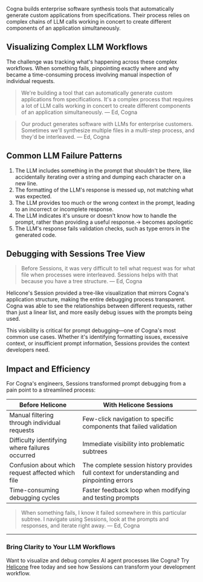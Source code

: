 
Cogna builds enterprise software synthesis tools that automatically generate custom applications from specifications. Their process relies on complex chains of LLM calls working in concert to create different components of an application simultaneously.

## Visualizing Complex LLM Workflows

The challenge was tracking what's happening across these complex workflows. When something fails, pinpointing exactly where and why became a time-consuming process involving manual inspection of individual requests.

> We're building a tool that can automatically generate custom applications from specifications. It's a complex process that requires a lot of LLM calls working in concert to create different components of an application simultaneously.
> — Ed, Cogna

> Our product generates software with LLMs for enterprise customers. Sometimes we'll synthesize multiple files in a multi-step process, and they'd be interleaved.
> — Ed, Cogna

## Common LLM Failure Patterns

1. The LLM includes something in the prompt that shouldn't be there, like accidentally iterating over a string and dumping each character on a new line.
2. The formatting of the LLM's response is messed up, not matching what was expected.
3. The LLM provides too much or the wrong context in the prompt, leading to an incorrect or incomplete response.
4. The LLM indicates it's unsure or doesn't know how to handle the prompt, rather than providing a useful response.→ becomes apologetic
5. The LLM's response fails validation checks, such as type errors in the generated code.

## Debugging with Sessions Tree View

> Before Sessions, it was very difficult to tell what request was for what file when processes were interleaved. Sessions helps with that because you have a tree structure.
> — Ed, Cogna

Helicone's Session provided a tree-like visualization that mirrors Cogna's application structure, making the entire debugging process transparent. Cogna was able to see the relationships between different requests, rather than just a linear list, and more easily debug issues with the prompts being used. 

This visibility is critical for prompt debugging—one of Cogna's most common use cases. Whether it's identifying formatting issues, excessive context, or insufficient prompt information, Sessions provides the context developers need.


## Impact and Efficiency

For Cogna's engineers, Sessions transformed prompt debugging from a pain point to a streamlined process:

| Before Helicone | With Helicone Sessions |
| --------------- | ---------------------- |
| Manual filtering through individual requests | Few-click navigation to specific components that failed validation |
| Difficulty identifying where failures occurred | Immediate visibility into problematic subtrees |
| Confusion about which request affected which file | The complete session history provides full context for understanding and pinpointing errors |
| Time-consuming debugging cycles | Faster feedback loop when modifying and testing prompts |

> When something fails, I know it failed somewhere in this particular subtree. I navigate using Sessions, look at the prompts and responses, and iterate right away.
> — Ed, Cogna

---

### Bring Clarity to Your LLM Workflows

Want to visualize and debug complex AI agent processes like Cogna? Try <a href="https://www.helicone.ai/signup" target="_blank" rel="noopener noreferrer">Helicone</a> free today and see how Sessions can transform your development workflow.

<OtherCaseStudies />
